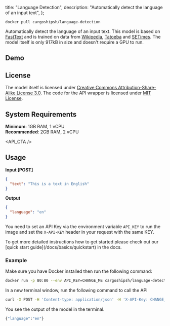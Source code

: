
  title: "Language Detection",
  description: "Automatically detect the language of an input text",
};

```
docker pull cargoshipsh/language-detection
```

Automatically detect the language of an input text. This model is based on [FastText](https://fasttext.cc/docs/en/language-identification.html) and is trained on data from [Wikipedia](https://www.wikipedia.org/), [Tatoeba](https://tatoeba.org/eng/) and [SETimes](http://nlp.ffzg.hr/resources/corpora/setimes/). The model itself is only 917kB in size and doesn't require a GPU to run.

## Demo

<LanguageDetectionDemo />

## License

The model itself is licensed under [Creative Commons Attribution-Share-Alike License 3.0](https://creativecommons.org/licenses/by-sa/3.0/). The code for the API wrapper is licensed under [MIT License](https://opensource.org/license/mit/).

## System Requirements

**Minimum**: 1GB RAM, 1 vCPU<br/>
**Recommended**: 2GB RAM, 2 vCPU

<API_CTA />

## Usage

**Input [POST]**

```json
{
  "text": "This is a text in English"
}
```

**Output**

```json
{
  "language": "en"
}
```

You need to set an API Key via the environment variable `API_KEY` to run the image and set the `X-API-KEY` header in your request with the same KEY.

<Callout type="note" title="Need a more detailed setup guide?">
  To get more detailed instructions how to get started please check out our [quick start
  guide](/docs/basics/quickstart) in the docs.
</Callout>

### Example

Make sure you have Docker installed then run the following command:

```bash
docker run -p 80:80 --env API_KEY=CHANGE_ME cargoshipsh/language-detection
```

In a new terminal window, run the following command to call the API

```bash
curl -X POST -H 'Content-type: application/json' -H 'X-API-Key: CHANGE_ME' --data '{"text":"Hello, World!"}' http://localhost:80
```

You see the output of the model in the terminal.

```bash
{"language":"en"}
```

<DiscordCTA />

